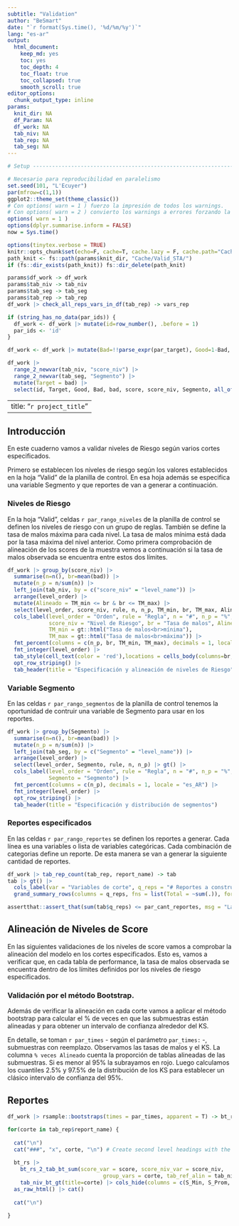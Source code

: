 ```yaml
---
subtitle: "Validation"
author: "BeSmart"
date: "`r format(Sys.time(), '%d/%m/%y')`"
lang: "es-ar"
output:
  html_document:
    keep_md: yes
    toc: yes
    toc_depth: 4
    toc_float: true
    toc_collapsed: true
    smooth_scroll: true
editor_options:
  chunk_output_type: inline
params:
  knit_dir: NA
  df_Param: NA
  df_work: NA
  tab_niv: NA
  tab_rep: NA
  tab_seg: NA
---
```


```r
# Setup -------------------------------------------------------------------

# Necesario para reproducibilidad en paralelismo
set.seed(101, "L'Ecuyer")
par(mfrow=c(1,1))
ggplot2::theme_set(theme_classic())
# Con options( warn = 1 ) fuerzo la impresión de todos los warnings.
# Con options( warn = 2 ) convierto los warnings a errores forzando la parada del proceso.
options( warn = 1 )
options(dplyr.summarise.inform = FALSE)
now = Sys.time()
```

```r
options(tinytex.verbose = TRUE)
knitr::opts_chunk$set(echo=F, cache=T, cache.lazy = F, cache.path="Cache/Valid_STA/")
path_knit <- fs::path(params$knit_dir, "Cache/Valid_STA/")
if (fs::dir_exists(path_knit)) fs::dir_delete(path_knit)
```

```r
params$df_work -> df_work
params$tab_niv -> tab_niv
params$tab_seg -> tab_seg
params$tab_rep -> tab_rep
df_work |> check_all_reps_vars_in_df(tab_rep) -> vars_rep
```

```r
if (string_has_no_data(par_ids)) { 
  df_work <- df_work |> mutate(id=row_number(), .before = 1) 
  par_ids <- 'id'
}
```

```r
df_work <- df_work |> mutate(Bad=!!parse_expr(par_target), Good=1-Bad, .after = 1)

df_work |> 
  range_2_newvar(tab_niv, "score_niv") |> 
  range_2_newvar(tab_seg, "Segmento") |> 
  mutate(Target = bad) |> 
  select(id, Target, Good, Bad, bad, score, score_niv, Segmento, all_of(vars_rep)) -> df_work
```

---
title: "`r project_title`"
---

## Introducción

En este cuaderno vamos a validar niveles de Riesgo según varios cortes especificados. 

Primero se establecen los niveles de riesgo según los valores establecidos en la hoja "Valid" de la planilla de control. En esa hoja además se especifica una variable Segmento y que reportes de van a generar a continuación.  

### Niveles de Riesgo

En la hoja "Valid", celdas `r par_rango_niveles` de la planilla de control se definen los niveles de riesgo con un grupo de reglas.  También se define la tasa de malos máxima para cada nivel. La tasa de malos mínima está dada por la tasa máxima del nivel anterior.  Como primera comprobación de alineación de los scores de la muestra vemos a continuación si la tasa de malos observada se encuentra entre estos dos límites. 

```r
df_work |> group_by(score_niv) |> 
  summarise(n=n(), br=mean(bad)) |> 
  mutate(n_p = n/sum(n)) |> 
  left_join(tab_niv, by = c("score_niv" = "level_name")) |> 
  arrange(level_order) |> 
  mutate(Alineado = TM_min <= br & br <= TM_max) |> 
  select(level_order, score_niv, rule, n, n_p, TM_min, br, TM_max, Alineado) |> gt() |> 
  cols_label(level_order = "Orden", rule = "Regla", n = "#", n_p = "%",
             score_niv = "Nivel de Riesgo", br = "Tasa de malos", Alineado = "Tasa alineada",
             TM_min = gt::html("Tasa de malos<br>mínima"), 
             TM_max = gt::html("Tasa de malos<br>máxima")) |> 
  fmt_percent(columns = c(n_p, br, TM_min, TM_max), decimals = 1, locale = "es_AR") |> 
  fmt_integer(level_order) |> 
  tab_style(cell_text(color = 'red'),locations = cells_body(columns=br, rows = (Alineado==F))) |> 
  opt_row_striping() |> 
  tab_header(title = "Especificación y alineación de niveles de Riesgo")
```

### Variable Segmento 

En las celdas `r par_rango_segmentos` de la planilla de control tenemos la oportunidad de contruir una variable de Segmento para usar en los reportes. 

```r
df_work |> group_by(Segmento) |> 
  summarise(n=n(), br=mean(bad)) |> 
  mutate(n_p = n/sum(n)) |> 
  left_join(tab_seg, by = c("Segmento" = "level_name")) |> 
  arrange(level_order) |> 
  select(level_order, Segmento, rule, n, n_p) |> gt() |> 
  cols_label(level_order = "Orden", rule = "Regla", n = "#", n_p = "%",
             Segmento = "Segmento") |> 
  fmt_percent(columns = c(n_p), decimals = 1, locale = "es_AR") |> 
  fmt_integer(level_order) |> 
  opt_row_striping() |> 
  tab_header(title = "Especificación y distribución de segmentos")
```

### Reportes especificados

En las celdas `r par_rango_reportes` se definen los reportes a generar. Cada línea es una variables o lista de variables categóricas. Cada combinación de categorias define un reporte. De esta manera se van a generar la siguiente cantidad de reportes. 

```r
df_work |> tab_rep_count(tab_rep, report_name) -> tab
tab |> gt() |> 
  cols_label(var = "Variables de corte", q_reps = "# Reportes a construir") |> 
  grand_summary_rows(columns = q_reps, fns = list(Total = ~sum(.)), formatter = fmt_integer)
```

```r
assertthat::assert_that(sum(tab$q_reps) <= par_cant_reportes, msg = "La cantidad máxima permitida de reportes es {par_cant_reportes}.  Revisar las combinaciones de cortes o cambiar el límite en la planilla de control." |> str_glue()) -> res
```


## Alineación de Niveles de Score

En las siguientes validaciones de los niveles de score vamos a comprobar la alineación del modelo en los cortes especificados. Esto es, vamos a verificar que, en cada tabla de performance, la tasa de malos observada se encuentra dentro de los límites definidos por los niveles de riesgo especificados. 

### Validación por el método Bootstrap. 

Además de verificar la alineación en cada corte vamos a aplicar el método bootstrap para calcular el % de veces en que las submuestras están alineadas y para obtener un intervalo de confianza alrededor del KS.

En detalle, se toman `r par_times` - según el parámetro `par_times:` -, submuestras con reemplazo.  Observamos las tasas de malos y el KS.  La columna `% veces Alineado` cuenta la proporción de tablas alineadas de las submuestras. Si es menor al 95% la subrayamos en rojo. Luego calculamos los cuantiles 2.5% y 97.5% de la distribución de los KS para establecer un clásico intervalo de confianza del 95%.  

## Reportes 

```r
df_work |> rsample::bootstraps(times = par_times, apparent = T) -> bt_rs
```

```r
for(corte in tab_rep$report_name) {
  
  cat("\n") 
  cat("###", "x", corte, "\n") # Create second level headings with the names.
  
  bt_rs |> 
    bt_rs_2_tab_bt_sum(score_var = score, score_niv_var = score_niv, 
                              group_vars = corte, tab_ref_alin = tab_niv) |> 
    tab_niv_bt_gt(title=corte) |> cols_hide(columns = c(S_Min, S_Prom, S_Max)) |> 
  as_raw_html() |> cat()
  
  cat("\n")
  
}
```

